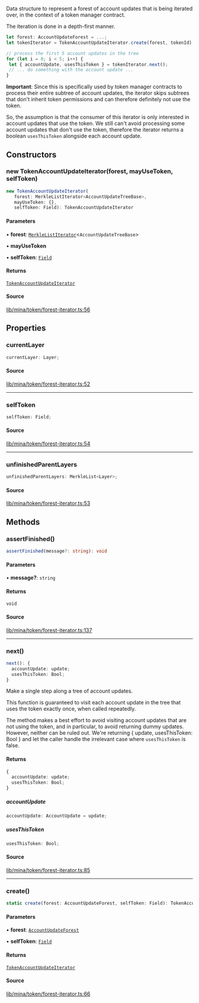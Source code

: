Data structure to represent a forest of account updates that is being iterated over,
in the context of a token manager contract.

The iteration is done in a depth-first manner.

```ts
let forest: AccountUpdateForest = ...;
let tokenIterator = TokenAccountUpdateIterator.create(forest, tokenId);

// process the first 5 account updates in the tree
for (let i = 0; i < 5; i++) {
 let { accountUpdate, usesThisToken } = tokenIterator.next();
 // ... do something with the account update ...
}
```

**Important**: Since this is specifically used by token manager contracts to process their entire subtree
of account updates, the iterator skips subtrees that don't inherit token permissions and can therefore definitely not use the token.

So, the assumption is that the consumer of this iterator is only interested in account updates that use the token.
We still can't avoid processing some account updates that don't use the token, therefore the iterator returns a boolean
`usesThisToken` alongside each account update.

## Constructors

### new TokenAccountUpdateIterator(forest, mayUseToken, selfToken)

```ts
new TokenAccountUpdateIterator(
   forest: MerkleListIterator<AccountUpdateTreeBase>, 
   mayUseToken: {}, 
   selfToken: Field): TokenAccountUpdateIterator
```

#### Parameters

• **forest**: [`MerkleListIterator`](MerkleListIterator.mdx)\<`AccountUpdateTreeBase`\>

• **mayUseToken**

• **selfToken**: [`Field`](Field.mdx)

#### Returns

[`TokenAccountUpdateIterator`](TokenAccountUpdateIterator.mdx)

#### Source

[lib/mina/token/forest-iterator.ts:56](https://github.com/o1-labs/o1js/blob/fd7bd4b02f4f7cc1057cd423261d70c22275763a/src/lib/mina/token/forest-iterator.ts#L56)

## Properties

### currentLayer

```ts
currentLayer: Layer;
```

#### Source

[lib/mina/token/forest-iterator.ts:52](https://github.com/o1-labs/o1js/blob/fd7bd4b02f4f7cc1057cd423261d70c22275763a/src/lib/mina/token/forest-iterator.ts#L52)

***

### selfToken

```ts
selfToken: Field;
```

#### Source

[lib/mina/token/forest-iterator.ts:54](https://github.com/o1-labs/o1js/blob/fd7bd4b02f4f7cc1057cd423261d70c22275763a/src/lib/mina/token/forest-iterator.ts#L54)

***

### unfinishedParentLayers

```ts
unfinishedParentLayers: MerkleList<Layer>;
```

#### Source

[lib/mina/token/forest-iterator.ts:53](https://github.com/o1-labs/o1js/blob/fd7bd4b02f4f7cc1057cd423261d70c22275763a/src/lib/mina/token/forest-iterator.ts#L53)

## Methods

### assertFinished()

```ts
assertFinished(message?: string): void
```

#### Parameters

• **message?**: `string`

#### Returns

`void`

#### Source

[lib/mina/token/forest-iterator.ts:137](https://github.com/o1-labs/o1js/blob/fd7bd4b02f4f7cc1057cd423261d70c22275763a/src/lib/mina/token/forest-iterator.ts#L137)

***

### next()

```ts
next(): {
  accountUpdate: update;
  usesThisToken: Bool;
}
```

Make a single step along a tree of account updates.

This function is guaranteed to visit each account update in the tree that uses the token
exactly once, when called repeatedly.

The method makes a best effort to avoid visiting account updates that are not using the token,
and in particular, to avoid returning dummy updates.
However, neither can be ruled out. We're returning \{ update, usesThisToken: Bool \} and let the
caller handle the irrelevant case where `usesThisToken` is false.

#### Returns

```ts
{
  accountUpdate: update;
  usesThisToken: Bool;
}
```

##### accountUpdate

```ts
accountUpdate: AccountUpdate = update;
```

##### usesThisToken

```ts
usesThisToken: Bool;
```

#### Source

[lib/mina/token/forest-iterator.ts:85](https://github.com/o1-labs/o1js/blob/fd7bd4b02f4f7cc1057cd423261d70c22275763a/src/lib/mina/token/forest-iterator.ts#L85)

***

### create()

```ts
static create(forest: AccountUpdateForest, selfToken: Field): TokenAccountUpdateIterator
```

#### Parameters

• **forest**: [`AccountUpdateForest`](AccountUpdateForest.mdx)

• **selfToken**: [`Field`](Field.mdx)

#### Returns

[`TokenAccountUpdateIterator`](TokenAccountUpdateIterator.mdx)

#### Source

[lib/mina/token/forest-iterator.ts:66](https://github.com/o1-labs/o1js/blob/fd7bd4b02f4f7cc1057cd423261d70c22275763a/src/lib/mina/token/forest-iterator.ts#L66)
